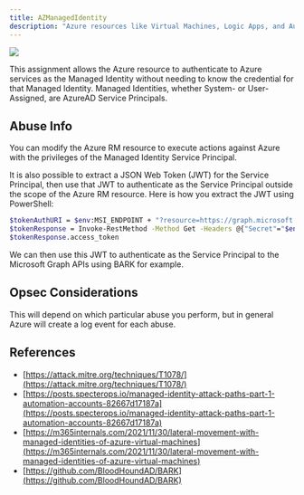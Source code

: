 ---
title: AZManagedIdentity
description: "Azure resources like Virtual Machines, Logic Apps, and Automation Accounts can be assigned to either System- or User-Assigned Managed Identities."
---

<Frame>
  <img src="/hc/images/image-2-1.png"/>
</Frame>


 This assignment allows the Azure resource to authenticate to Azure services as the Managed Identity without needing to know the credential for that Managed Identity. Managed Identities, whether System- or User-Assigned, are AzureAD Service Principals.

## Abuse Info

You can modify the Azure RM resource to execute actions against Azure with the privileges of the Managed Identity Service Principal.

It is also possible to extract a JSON Web Token (JWT) for the Service Principal, then use that JWT to authenticate as the Service Principal outside the scope of the Azure RM resource. Here is how you extract the JWT using PowerShell:

```bash
$tokenAuthURI = $env:MSI_ENDPOINT + "?resource=https://graph.microsoft.com/&api-version=2017-09-01"
$tokenResponse = Invoke-RestMethod -Method Get -Headers @{"Secret"="$env:MSI_SECRET"} -Uri $tokenAuthURI
$tokenResponse.access_token
```

We can then use this JWT to authenticate as the Service Principal to the Microsoft Graph APIs using BARK for example.

## Opsec Considerations

This will depend on which particular abuse you perform, but in general Azure will create a log event for each abuse.

## References

* [https://attack.mitre.org/techniques/T1078/](https://attack.mitre.org/techniques/T1078/)
* [https://posts.specterops.io/managed-identity-attack-paths-part-1-automation-accounts-82667d17187a](https://posts.specterops.io/managed-identity-attack-paths-part-1-automation-accounts-82667d17187a)
* [https://m365internals.com/2021/11/30/lateral-movement-with-managed-identities-of-azure-virtual-machines](https://m365internals.com/2021/11/30/lateral-movement-with-managed-identities-of-azure-virtual-machines)
* [https://github.com/BloodHoundAD/BARK](https://github.com/BloodHoundAD/BARK)
